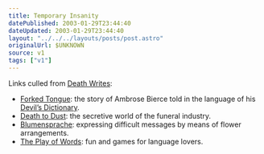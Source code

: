 ```yaml
---
title: Temporary Insanity
datePublished: 2003-01-29T23:44:40
dateUpdated: 2003-01-29T23:44:40
layout: "../../../layouts/posts/post.astro"
originalUrl: $UNKNOWN
source: v1
tags: ["v1"]
---
```


Links culled from [Death Writes][1]:

- [Forked Tongue][2]: the story of Ambrose Bierce told in the language of his [Devil&#8217;s Dictionary][3].
- [Death to Dust][4]: the secretive world of the funeral industry.
- [Blumensprache][5]: expressing difficult messages by means of flower arrangements.
- [The Play of Words][6]: fun and games for language lovers.

[1]: http://www.amazon.com/exec/obidos/ASIN/1551520389/ohsky07 "Amazon.com: Death Writes - A Curious Notebook by Darlene Barry Quaife"
[2]: http://www.keele.ac.uk/depts/as/Literature/Bierce/forked.html "Keele University School of American Studies: Forked Tongue (The Language of Serpent in the Enlarged Devil's Dictionary of Ambrose Bierce)"
[3]: http://www.alcyone.com/max/lit/devils/ "Alcyone Systems: Devil's Dictionary"
[4]: http://www.galenpress.com/004b.html "Galen Press: Death to Dust - What Happens to Dead Bodies?"
[5]: http://membank.org/biosemiotics/blumensprache.html "membank.org/biosemiotics: Blumensprache"
[6]: http://www.amazon.com/exec/obidos/ASIN/0671689096/ohsky07 "Amazon.com: The Play of Words - Fun & Games for Language Lovers"
